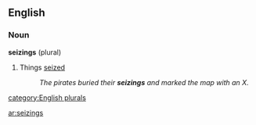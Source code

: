 ==English==

===Noun===
'''seizings''' (plural)

#Things [[seized]]
#:''The pirates buried their '''seizings''' and marked the map with an X.''

[[category:English plurals]]

[[ar:seizings]]